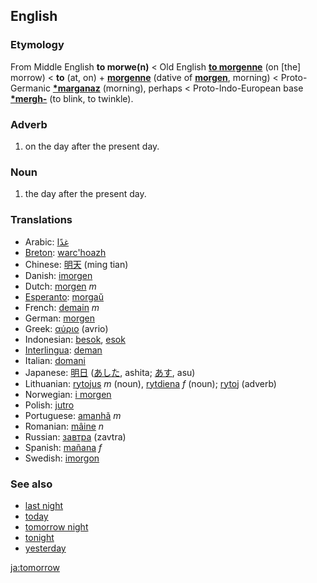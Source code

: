 ==English==
===Etymology===
From Middle English '''to morwe(n)''' < Old English '''[[to morgenne]]''' (on [the] morrow) < '''to''' (at, on) + '''[[morgenne]]''' (dative of '''[[morgen]]''', morning) < Proto-Germanic '''[[*marganaz]]''' (morning), perhaps < Proto-Indo-European base '''[[*mergh-]]''' (to blink, to twinkle).

===Adverb===
#on the day after the present day.

===Noun===
#the day after the present day.

=== Translations ===
*Arabic: [[غدًا]]
*[[Breton]]: [[warc'hoazh]]
*Chinese: [[明天]] (ming tian)
*Danish: [[imorgen]]
*Dutch: [[morgen]] ''m''
*[[Esperanto]]: [[morgaŭ]]
*French: [[demain]] ''m''
*German: [[morgen]]
*Greek: [[αύριο]] (avrio)
*Indonesian: [[besok]], [[esok]]
*[[Interlingua]]: [[deman]]
*Italian: [[domani]]
*Japanese: [[明日]] ([[あした]], ashita; [[あす]], asu)
*Lithuanian: [[rytojus]] ''m'' (noun), [[rytdiena]] ''f'' (noun); [[rytoj]] (adverb)
*Norwegian: [[i morgen]]
*Polish: [[jutro]]
*Portuguese: [[amanhã]] ''m''
*Romanian: [[mâine]] ''n''
*Russian: [[завтра]] (zavtra)
*Spanish: [[mañana]] ''f''
*Swedish: [[imorgon]]

===See also===
*[[last night]]
*[[today]]
*[[tomorrow night]]
*[[tonight]]
*[[yesterday]]

[[ja:tomorrow]]